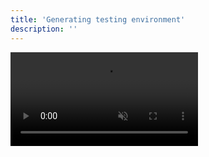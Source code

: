```yaml
---
title: 'Generating testing environment'
description: ''
---
```


<video autoPlay muted loop playsInline className="w-full aspect-video" src="https://embedd.it/img/GenerateTesting.mp4" />

To generate a testing environment, upload a datasheet and configure your Component Model. Then click "Generate" and select "Testing." This creates a testing folder in Component Explorer under your configuration and opens a new tab in the application screen. 

The testing environment includes these sections:

| Name  | Description |
|:--- |:--- |
| Target  | Enables selection and connection of a development board and monitoring of its connection status.  |
| Registers | List of live readings for each register |
| Commands  | List of live readings for each command |
| Formula values  | List of live readings for each formula |
| Timeseries  | Data visualisation tab  |
